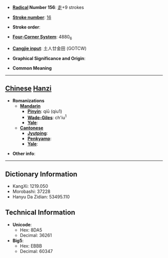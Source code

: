 * '''[[Wiktionary:Chinese radical index| Radical]] Number 156''': [[Wiktionary:Chinese radical index 走|走]]+9 strokes

* '''[[Wiktionary:Chinese total strokes index|Stroke number]]''': [[Wiktionary:Chinese total strokes index 16|16]]

* '''Stroke order''': 

* '''[[Wiktionary:Chinese four corner index|Four-Corner System]]''': 4880<sub>6</sub>

* '''[[Wiktionary:Chinese Cangjie index|Cangjie input]]''': 土人廿金田 (GOTCW)

* '''Graphical Significance and Origin''': 

* '''Common Meaning'''

----

== [[Chinese]] [[Hanzi]] ==

* '''Romanizations'''
** '''[[Mandarin]]'''
*** '''[[Pinyin]]''': qiū (qiu1)
*** '''[[Wade-Giles]]''': ch'iu<sup>1</sup>
*** '''[[Yale]]''': 
** '''[[Cantonese]]'''
*** '''[[Jyutping]]''':
*** '''[[Penkyamp]]''': 
*** '''[[Yale]]''': 

* '''Other info''': 

----

== Dictionary Information ==

* KangXi: 1219.050
* Morobashi: 37228
* Hanyu Da Zidian: 53495.110

== Technical Information ==

* '''Unicode''':
** Hex: 8DA5
** Decimal: 36261
* '''Big5''':
** Hex: EBBB
** Decimal: 60347